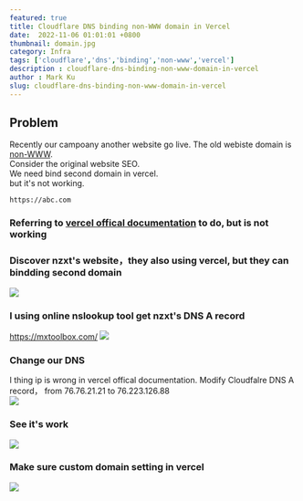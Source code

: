 ```yaml
---
featured: true
title: Cloudflare DNS binding non-WWW domain in Vercel
date:  2022-11-06 01:01:01 +0800
thumbnail: domain.jpg
category: Infra
tags: ['cloudflare','dns','binding','non-www','vercel']
description : cloudflare-dns-binding-non-www-domain-in-vercel
author : Mark Ku
slug: cloudflare-dns-binding-non-www-domain-in-vercel
---
```


## Problem
Recently our campoany another website go live. 
The old webiste domain is [non-WWW](https://www.searchenginejournal.com/www-vs-non-www-seo/272043/).  
Consider the original website SEO.  
We need bind second domain in vercel.  
but it's not working.  
```
https://abc.com 
```
### Referring to [vercel offical documentation](https://vercel.com/guides/using-cloudflare-with-vercel) to do, but is not working

### Discover nzxt's website，they also using vercel, but they can bindding second domain 
![](https://i.imgur.com/L5jFwzD.jpg)

### I using online nslookup tool get nzxt's DNS A record
https://mxtoolbox.com/
![](https://i.imgur.com/sCciXcf.png)

### Change our DNS
I thing ip is wrong in vercel offical documentation. Modify Cloudfalre DNS A record， from 76.76.21.21 to 76.223.126.88  
![](https://i.imgur.com/7ac9Vrq.png)

### See it's work  
![](https://i.imgur.com/kza1Mha.jpg)

### Make sure custom domain setting in vercel
![](https://i.imgur.com/MTvHOo2.png)
